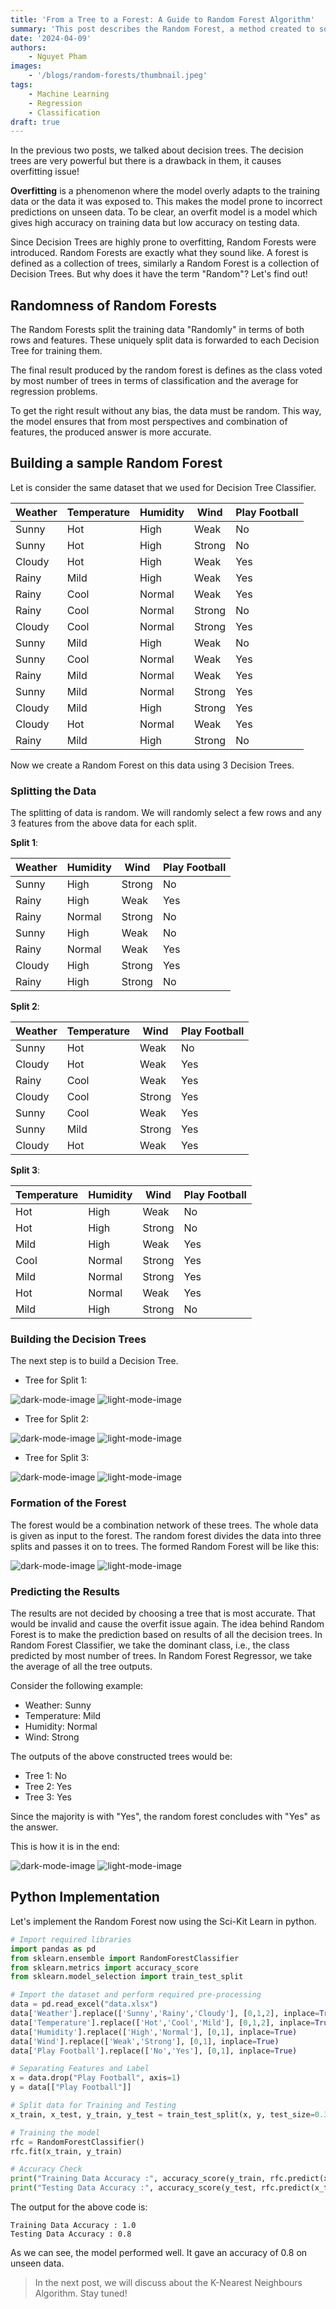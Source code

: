 ```yaml
---
title: 'From a Tree to a Forest: A Guide to Random Forest Algorithm'
summary: 'This post describes the Random Forest, a method created to solve the overfitting issue of Decision Trees.'
date: '2024-04-09'
authors:
    - Nguyet Pham
images:
    - '/blogs/random-forests/thumbnail.jpeg'
tags: 
    - Machine Learning
    - Regression
    - Classification
draft: true
---
```


In the previous two posts, we talked about decision trees. The decision trees are very powerful but there is a drawback in them, it causes overfitting issue!

**Overfitting** is a phenomenon where the model overly adapts to the training data or the data it was exposed to. This makes the model prone to incorrect predictions on unseen data. To be clear, an overfit model is a model which gives high accuracy on training data but low accuracy on testing data.

Since Decision Trees are highly prone to overfitting, Random Forests were introduced. Random Forests are exactly what they sound like. A forest is defined as a collection of trees, similarly a Random Forest is a collection of Decision Trees. But why does it have the term "Random"? Let's find out!


## Randomness of Random Forests

The Random Forests split the training data "Randomly" in terms of both rows and features. These uniquely split data is forwarded to each Decision Tree for training them.

The final result produced by the random forest is defines as the class voted by most number of trees in terms of classification and the average for regression problems.

To get the right result without any bias, the data must be random. This way, the model ensures that from most perspectives and combination of features, the produced answer is more accurate.

## Building a sample Random Forest

Let is consider the same dataset that we used for Decision Tree Classifier.

| Weather | Temperature | Humidity | Wind | Play Football |
| --- | --- | --- | --- | --- |
| Sunny | Hot | High | Weak | No |
| Sunny | Hot | High | Strong | No |
| Cloudy | Hot | High | Weak | Yes |
| Rainy | Mild | High | Weak | Yes |
| Rainy | Cool | Normal | Weak | Yes |
| Rainy | Cool | Normal | Strong | No |
| Cloudy | Cool | Normal | Strong | Yes |
| Sunny | Mild | High | Weak | No |
| Sunny | Cool | Normal | Weak | Yes |
| Rainy | Mild | Normal | Weak | Yes |
| Sunny | Mild | Normal | Strong | Yes |
| Cloudy | Mild | High | Strong | Yes |
| Cloudy | Hot | Normal | Weak | Yes |
| Rainy | Mild | High | Strong | No |

Now we create a Random Forest on this data using 3 Decision Trees.

### Splitting the Data
The splitting of data is random. We will randomly select a few rows and any 3 features from the above data for each split.

**Split 1**:

| Weather | Humidity | Wind | Play Football |
| --- | --- | --- | --- |
| Sunny | High | Strong | No |
| Rainy | High | Weak | Yes |
| Rainy | Normal | Strong | No |
| Sunny | High | Weak | No |
| Rainy | Normal | Weak | Yes |
| Cloudy | High | Strong | Yes |
| Rainy | High | Strong | No |

**Split 2**:

| Weather | Temperature | Wind | Play Football |
| --- | --- | --- | --- |
| Sunny | Hot | Weak | No |
| Cloudy | Hot | Weak | Yes |
| Rainy | Cool | Weak | Yes |
| Cloudy | Cool | Strong | Yes |
| Sunny | Cool | Weak | Yes |
| Sunny | Mild | Strong | Yes |
| Cloudy | Hot | Weak | Yes |

**Split 3**:

| Temperature | Humidity | Wind | Play Football |
| --- | --- | --- | --- |
| Hot | High | Weak | No |
| Hot | High | Strong | No |
| Mild | High | Weak | Yes |
| Cool | Normal | Strong | Yes |
| Mild | Normal | Strong | Yes |
| Hot | Normal | Weak | Yes |
| Mild | High | Strong | No |

### Building the Decision Trees

The next step is to build a Decision Tree.

- Tree for Split 1:

<img
className="mb-4 hidden dark:block"
src="/blogs/random-forests/--dark-tree_1.png"
alt="dark-mode-image"/>
<img
    className="mb-4 block dark:hidden"
    src="/blogs/random-forests/--light-tree_1.png"
    alt="light-mode-image"
/>

- Tree for Split 2:

<img
className="mb-4 hidden dark:block"
src="/blogs/random-forests/--dark-tree_2.png"
alt="dark-mode-image"/>
<img
    className="mb-4 block dark:hidden"
    src="/blogs/random-forests/--light-tree_2.png"
    alt="light-mode-image"
/>

- Tree for Split 3:

<img
className="mb-4 hidden dark:block"
src="/blogs/random-forests/--dark-tree_3.png"
alt="dark-mode-image"/>
<img
    className="mb-4 block dark:hidden"
    src="/blogs/random-forests/--light-tree_3.png"
    alt="light-mode-image"
/>

### Formation of the Forest

The forest would be a combination network of these trees. The whole data is given as input to the forest. The random forest divides the data into three splits and passes it on to trees. The formed Random Forest will be like this:

<img
className="mb-4 hidden dark:block"
src="/blogs/random-forests/--dark-forest.png"
alt="dark-mode-image"/>
<img
    className="mb-4 block dark:hidden"
    src="/blogs/random-forests/--light-forest.png"
    alt="light-mode-image"
/>

### Predicting the Results

The results are not decided by choosing a tree that is most accurate. That would be invalid and cause the overfit issue again. The idea behind Random Forest is to make the prediction based on results of all the decision trees. In Random Forest Classifier, we take the dominant class, i.e., the class predicted by most number of trees. In Random Forest Regressor, we take the average of all the tree outputs.

Consider the following example:
- Weather: Sunny
- Temperature: Mild
- Humidity: Normal
- Wind: Strong

The outputs of the above constructed trees would be:
- Tree 1: No
- Tree 2: Yes
- Tree 3: Yes

Since the majority is with "Yes", the random forest concludes with "Yes" as the answer.

This is how it is in the end:

<img
className="mb-4 hidden dark:block"
src="/blogs/random-forests/--dark-forest-pred.png"
alt="dark-mode-image"/>
<img
className="mb-4 block dark:hidden"
src="/blogs/random-forests/--light-forest-pred.png"
alt="light-mode-image"
/>

## Python Implementation

Let's implement the Random Forest now using the Sci-Kit Learn in python.

```python
# Import required libraries
import pandas as pd
from sklearn.ensemble import RandomForestClassifier
from sklearn.metrics import accuracy_score
from sklearn.model_selection import train_test_split

# Import the dataset and perform required pre-processing
data = pd.read_excel("data.xlsx")
data['Weather'].replace(['Sunny','Rainy','Cloudy'], [0,1,2], inplace=True)
data['Temperature'].replace(['Hot','Cool','Mild'], [0,1,2], inplace=True)
data['Humidity'].replace(['High','Normal'], [0,1], inplace=True)
data['Wind'].replace(['Weak','Strong'], [0,1], inplace=True)
data['Play Football'].replace(['No','Yes'], [0,1], inplace=True)

# Separating Features and Label
x = data.drop("Play Football", axis=1)
y = data[["Play Football"]]

# Split data for Training and Testing
x_train, x_test, y_train, y_test = train_test_split(x, y, test_size=0.3)

# Training the model
rfc = RandomForestClassifier()
rfc.fit(x_train, y_train)

# Accuracy Check
print("Training Data Accuracy :", accuracy_score(y_train, rfc.predict(x_train)))
print("Testing Data Accuracy :", accuracy_score(y_test, rfc.predict(x_test)))
```

The output for the above code is:
```
Training Data Accuracy : 1.0
Testing Data Accuracy : 0.8
```

As we can see, the model performed well. It gave an accuracy of 0.8 on unseen data.

> In the next post, we will discuss about the K-Nearest Neighbours Algorithm. Stay tuned!